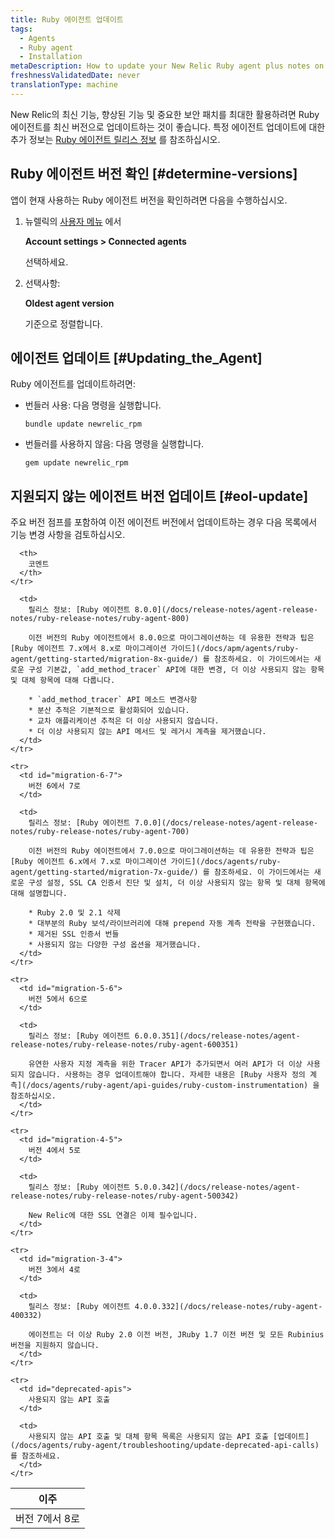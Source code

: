 ```yaml
---
title: Ruby 에이전트 업데이트
tags:
  - Agents
  - Ruby agent
  - Installation
metaDescription: How to update your New Relic Ruby agent plus notes on EOL support for early agent versions.
freshnessValidatedDate: never
translationType: machine
---
```


New Relic의 최신 기능, 향상된 기능 및 중요한 보안 패치를 최대한 활용하려면 Ruby 에이전트를 최신 버전으로 업데이트하는 것이 좋습니다. 특정 에이전트 업데이트에 대한 추가 정보는 [Ruby 에이전트 릴리스 정보](/docs/release-notes/agent-release-notes/ruby-release-notes) 를 참조하십시오.

## Ruby 에이전트 버전 확인 [#determine-versions]

앱이 현재 사용하는 Ruby 에이전트 버전을 확인하려면 다음을 수행하십시오.

1. 뉴렐릭의 [사용자 메뉴](/docs/accounts/accounts-billing/general-account-settings/intro-account-settings) 에서

   <DNT>**Account settings > Connected agents**</DNT>

   선택하세요.

2. 선택사항:

   <DNT>**Oldest agent version**</DNT>

   기준으로 정렬합니다.

## 에이전트 업데이트 [#Updating_the_Agent]

Ruby 에이전트를 업데이트하려면:

* 번들러 사용: 다음 명령을 실행합니다.

  ```
  bundle update newrelic_rpm
  ```

* 번들러를 사용하지 않음: 다음 명령을 실행합니다.

  ```
  gem update newrelic_rpm
  ```

## 지원되지 않는 에이전트 버전 업데이트 [#eol-update]

<Callout variant="important">
  주요 버전 점프를 포함하여 이전 에이전트 버전에서 업데이트하는 경우 다음 목록에서 기능 변경 사항을 검토하십시오.
</Callout>

<table>
  <thead>
    <tr>
      <th style={{ width: "200px" }}>
        이주
      </th>

      <th>
        코멘트
      </th>
    </tr>
  </thead>

  <tbody>
    <tr>
      <td id="migration-7-8">
        버전 7에서 8로
      </td>

      <td>
        릴리스 정보: [Ruby 에이전트 8.0.0](/docs/release-notes/agent-release-notes/ruby-release-notes/ruby-agent-800)

        이전 버전의 Ruby 에이전트에서 8.0.0으로 마이그레이션하는 데 유용한 전략과 팁은 [Ruby 에이전트 7.x에서 8.x로 마이그레이션 가이드](/docs/apm/agents/ruby-agent/getting-started/migration-8x-guide/) 를 참조하세요. 이 가이드에서는 새로운 구성 기본값, `add_method_tracer` API에 대한 변경, 더 이상 사용되지 않는 항목 및 대체 항목에 대해 다룹니다.

        * `add_method_tracer` API 메소드 변경사항
        * 분산 추적은 기본적으로 활성화되어 있습니다.
        * 교차 애플리케이션 추적은 더 이상 사용되지 않습니다.
        * 더 이상 사용되지 않는 API 메서드 및 레거시 계측을 제거했습니다.
      </td>
    </tr>

    <tr>
      <td id="migration-6-7">
        버전 6에서 7로
      </td>

      <td>
        릴리스 정보: [Ruby 에이전트 7.0.0](/docs/release-notes/agent-release-notes/ruby-release-notes/ruby-agent-700)

        이전 버전의 Ruby 에이전트에서 7.0.0으로 마이그레이션하는 데 유용한 전략과 팁은 [Ruby 에이전트 6.x에서 7.x로 마이그레이션 가이드](/docs/agents/ruby-agent/getting-started/migration-7x-guide/) 를 참조하세요. 이 가이드에서는 새로운 구성 설정, SSL CA 인증서 진단 및 설치, 더 이상 사용되지 않는 항목 및 대체 항목에 대해 설명합니다.

        * Ruby 2.0 및 2.1 삭제
        * 대부분의 Ruby 보석/라이브러리에 대해 prepend 자동 계측 전략을 구현했습니다.
        * 제거된 SSL 인증서 번들
        * 사용되지 않는 다양한 구성 옵션을 제거했습니다.
      </td>
    </tr>

    <tr>
      <td id="migration-5-6">
        버전 5에서 6으로
      </td>

      <td>
        릴리스 정보: [Ruby 에이전트 6.0.0.351](/docs/release-notes/agent-release-notes/ruby-release-notes/ruby-agent-600351)

        유연한 사용자 지정 계측을 위한 Tracer API가 추가되면서 여러 API가 더 이상 사용되지 않습니다. 사용하는 경우 업데이트해야 합니다. 자세한 내용은 [Ruby 사용자 정의 계측](/docs/agents/ruby-agent/api-guides/ruby-custom-instrumentation) 을 참조하십시오.
      </td>
    </tr>

    <tr>
      <td id="migration-4-5">
        버전 4에서 5로
      </td>

      <td>
        릴리스 정보: [Ruby 에이전트 5.0.0.342](/docs/release-notes/agent-release-notes/ruby-release-notes/ruby-agent-500342)

        New Relic에 대한 SSL 연결은 이제 필수입니다.
      </td>
    </tr>

    <tr>
      <td id="migration-3-4">
        버전 3에서 4로
      </td>

      <td>
        릴리스 정보: [Ruby 에이전트 4.0.0.332](/docs/release-notes/ruby-agent-400332)

        에이전트는 더 이상 Ruby 2.0 이전 버전, JRuby 1.7 이전 버전 및 모든 Rubinius 버전을 지원하지 않습니다.
      </td>
    </tr>

    <tr>
      <td id="deprecated-apis">
        사용되지 않는 API 호출
      </td>

      <td>
        사용되지 않는 API 호출 및 대체 항목 목록은 사용되지 않는 API 호출 [업데이트](/docs/agents/ruby-agent/troubleshooting/update-deprecated-api-calls) 를 참조하세요.
      </td>
    </tr>
  </tbody>
</table>